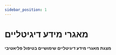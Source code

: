 ```yaml
---
sidebar_position: 1
---
```


# מאגרי מידע דיגיטליים

**מצגת מאגרי מידע דיגיטליים שימושיים בטיפול פליאטיבי**



<PDFDownloadButton pdfUrl="/pdf/DataRepositories.pdf" fileName="DataRepositories.pdf" buttonText="📥 הורד כ-PDF" />  

[//]: <PDFDownloadButton pdfUrl="/pptx/DataRepositories.pptx" fileName="DataRepositories.pptx" buttonText="📥 הורד מצגת" />


